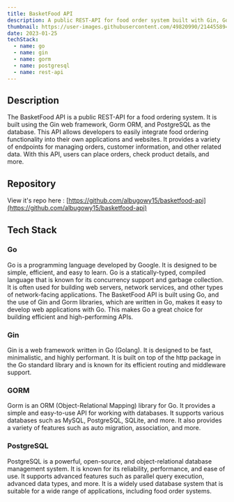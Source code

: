 ```yaml
---
title: BasketFood API
description: A public REST-API for food order system built with Gin, Gorm, and PostgreSQL
thumbnail: https://user-images.githubusercontent.com/49820990/214455894-72c8fabc-3e2f-4973-9849-762923c9799f.png
date: 2023-01-25
techStack:
  - name: go
  - name: gin
  - name: gorm
  - name: postgresql
  - name: rest-api
---
```


## Description

The BasketFood API is a public REST-API for a food ordering system. It is built using the Gin web framework, Gorm ORM, and PostgreSQL as the database. This API allows developers to easily integrate food ordering functionality into their own applications and websites. It provides a variety of endpoints for managing orders, customer information, and other related data. With this API, users can place orders, check product details, and more.

## Repository

View it's repo here : [https://github.com/albugowy15/basketfood-api](https://github.com/albugowy15/basketfood-api)

## Tech Stack

### Go

Go is a programming language developed by Google. It is designed to be simple, efficient, and easy to learn. Go is a statically-typed, compiled language that is known for its concurrency support and garbage collection. It is often used for building web servers, network services, and other types of network-facing applications. The BasketFood API is built using Go, and the use of Gin and Gorm libraries, which are written in Go, makes it easy to develop web applications with Go. This makes Go a great choice for building efficient and high-performing APIs.

### Gin

Gin is a web framework written in Go (Golang). It is designed to be fast, minimalistic, and highly performant. It is built on top of the http package in the Go standard library and is known for its efficient routing and middleware support.

### GORM

Gorm is an ORM (Object-Relational Mapping) library for Go. It provides a simple and easy-to-use API for working with databases. It supports various databases such as MySQL, PostgreSQL, SQLite, and more. It also provides a variety of features such as auto migration, association, and more.

### PostgreSQL

PostgreSQL is a powerful, open-source, and object-relational database management system. It is known for its reliability, performance, and ease of use. It supports advanced features such as parallel query execution, advanced data types, and more. It is a widely used database system that is suitable for a wide range of applications, including food order systems.
